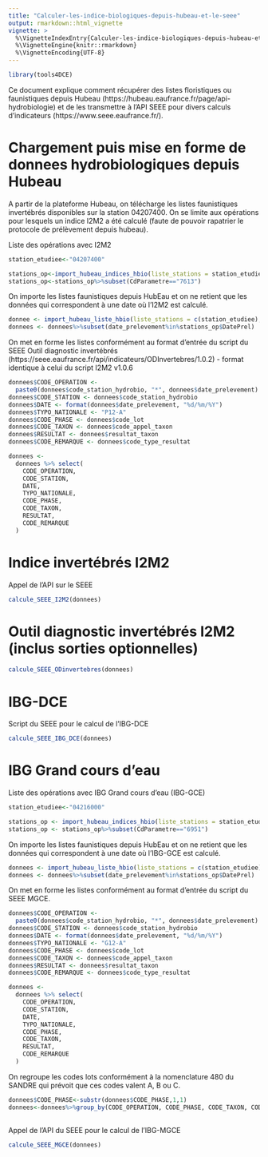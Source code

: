 ```yaml
---
title: "Calculer-les-indice-biologiques-depuis-hubeau-et-le-seee"
output: rmarkdown::html_vignette
vignette: >
  %\VignetteIndexEntry{Calculer-les-indice-biologiques-depuis-hubeau-et-le-seee}
  %\VignetteEngine{knitr::rmarkdown}
  %\VignetteEncoding{UTF-8}
---
```



```r
library(tools4DCE)
```
Ce document explique comment récupérer des listes floristiques ou faunistiques depuis Hubeau (https://hubeau.eaufrance.fr/page/api-hydrobiologie) et de les transmettre à l'API SEEE pour divers calculs d'indicateurs (https://www.seee.eaufrance.fr/).

# Chargement puis mise en forme de donnees hydrobiologiques depuis Hubeau

A partir de la plateforme Hubeau, on télécharge les listes faunistiques invertébrés disponibles sur la station 04207400. On se limite aux opérations pour lesquels un indice I2M2 a été calculé (faute de pouvoir rapatrier le protocole de prélèvement depuis hubeau).

Liste des opérations avec I2M2
```r

station_etudiee<-"04207400"

stations_op<-import_hubeau_indices_hbio(liste_stations = station_etudiee, indice="inv")
stations_op<-stations_op%>%subset(CdParametre=="7613")

```

On importe les listes faunistiques depuis HubEau et on ne retient que les données qui correspondent à une date où l'I2M2 est calculé.

```r
donnee <- import_hubeau_liste_hbio(liste_stations = c(station_etudiee), indice="inv")
donnees <- donnees%>%subset(date_prelevement%in%stations_op$DatePrel)

```

On met en forme les listes conformément au format d'entrée du script du SEEE Outil diagnostic invertébrés (https://seee.eaufrance.fr/api/indicateurs/ODInvertebres/1.0.2) - format identique à celui du script I2M2 v1.0.6


```r
donnees$CODE_OPERATION <-
  paste0(donnees$code_station_hydrobio, "*", donnees$date_prelevement)
donnees$CODE_STATION <- donnees$code_station_hydrobio
donnees$DATE <- format(donnees$date_prelevement, "%d/%m/%Y")
donnees$TYPO_NATIONALE <- "P12-A"
donnees$CODE_PHASE <- donnees$code_lot
donnees$CODE_TAXON <- donnees$code_appel_taxon
donnees$RESULTAT <- donnees$resultat_taxon
donnees$CODE_REMARQUE <- donnees$code_type_resultat

donnees <-
  donnees %>% select(
    CODE_OPERATION,
    CODE_STATION,
    DATE,
    TYPO_NATIONALE,
    CODE_PHASE,
    CODE_TAXON,
    RESULTAT,
    CODE_REMARQUE
  )


```

# Indice invertébrés I2M2

Appel de l'API sur le SEEE

```r

calcule_SEEE_I2M2(donnees)


```


# Outil diagnostic invertébrés I2M2 (inclus sorties optionnelles)

```r

calcule_SEEE_ODinvertebres(donnees)


```


# IBG-DCE

Script du SEEE pour le calcul de l'IBG-DCE


```r
calcule_SEEE_IBG_DCE(donnees)
```


# IBG Grand cours d'eau




Liste des opérations avec IBG Grand cours d'eau (IBG-GCE)
```r

station_etudiee<-"04216000"

stations_op <- import_hubeau_indices_hbio(liste_stations = station_etudiee, indice="inv")
stations_op <- stations_op%>%subset(CdParametre=="6951")

```

On importe les listes faunistiques depuis HubEau et on ne retient que les données qui correspondent à une date où l'IBG-GCE est calculé.

```r
donnees <- import_hubeau_liste_hbio(liste_stations = c(station_etudiee), indice="inv")
donnees <- donnees%>%subset(date_prelevement%in%stations_op$DatePrel)

```

On met en forme les listes conformément au format d'entrée du script du SEEE MGCE.


```r
donnees$CODE_OPERATION <-
  paste0(donnees$code_station_hydrobio, "*", donnees$date_prelevement)
donnees$CODE_STATION <- donnees$code_station_hydrobio
donnees$DATE <- format(donnees$date_prelevement, "%d/%m/%Y")
donnees$TYPO_NATIONALE <- "G12-A"
donnees$CODE_PHASE <- donnees$code_lot
donnees$CODE_TAXON <- donnees$code_appel_taxon
donnees$RESULTAT <- donnees$resultat_taxon
donnees$CODE_REMARQUE <- donnees$code_type_resultat

donnees <-
  donnees %>% select(
    CODE_OPERATION,
    CODE_STATION,
    DATE,
    TYPO_NATIONALE,
    CODE_PHASE,
    CODE_TAXON,
    RESULTAT,
    CODE_REMARQUE
  )


```

On regroupe les codes lots conformément à la nomenclature 480 du SANDRE qui prévoit que ces codes valent A, B ou C.

```r
donnees$CODE_PHASE<-substr(donnees$CODE_PHASE,1,1)
donnees<-donnees%>%group_by(CODE_OPERATION, CODE_PHASE, CODE_TAXON, CODE_REMARQUE, CODE_STATION, DATE, TYPO_NATIONALE)%>%dplyr::summarise(RESULTAT=sum(RESULTAT, na.rm=T))
  
```




Appel de l'API du SEEE pour le calcul de l'IBG-MGCE


```r
calcule_SEEE_MGCE(donnees)
```


